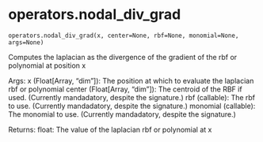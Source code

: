 # operators.nodal_div_grad { #updes.operators.nodal_div_grad }

`operators.nodal_div_grad(x, center=None, rbf=None, monomial=None, args=None)`

Computes the laplacian as the divergence of the gradient of the rbf or polynomial at position x

Args:
    x (Float[Array, "dim"]): The position at which to evaluate the laplacian rbf or polynomial
    center (Float[Array, "dim"]): The centroid of the RBF if used. (Currently mandadatory, despite the signature.)
    rbf (callable): The rbf to use. (Currently mandadatory, despite the signature.)
    monomial (callable): The monomial to use. (Currently mandadatory, despite the signature.)

Returns:
    float: The value of the laplacian rbf or polynomial at x